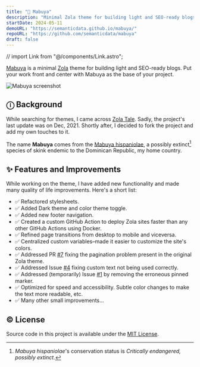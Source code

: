 ```yaml
---
title: "🦎 Mabuya"
description: "Minimal Zola theme for building light and SEO-ready blogs."
startDate: 2024-05-11
demoURL: "https://semanticdata.github.io/mabuya/"
repoURL: "https://github.com/semanticdata/mabuya"
draft: false
---
```


// import Link from "@/components/Link.astro";

<p><a href="https://mabuya.vercel.app/">Mabuya</a> is a minimal <a href="https://www.getzola.org">Zola</a> theme for building light and SEO-ready blogs. Put your work front and center with Mabuya as the base of your project.</p>

<img alt="Mabuya screenshot" src="https://raw.githubusercontent.com/semanticdata/mabuya/main/screenshot.png" />

## ⓘ Background

While searching for themes, I came across [Zola Tale](https://github.com/aaranxu/tale-zola). Sadly, the project's last update was on Dec, 2021. Shortly after, I decided to fork the project and add my own touches to it.

The name **Mabuya** comes from the [Mabuya hispaniolae](https://en.wikipedia.org/wiki/Mabuya_hispaniolae?useskin=vector), a possibly extinct[^1] species of skink endemic to the Dominican Republic, my home country.

## ✨ Features and Improvements

While working on the theme, I have added new functionality and made many quality of life improvements. Here's a short list:

- ✅ Refactored stylesheets.
- ✅ Added Dark theme and color theme toggle.
- ✅ Added new footer navigation.
- ✅ Created a custom GitHub Action to deploy Zola sites faster than any other GitHub Actions using Docker.
- ✅ Refined page transitions from desktop to mobile and viceversa.
- ✅ Centralized custom variables–made it easier to customize the site's colors.
- ✅ Addressed PR [#7](https://github.com/aaranxu/tale-zola/pull/7) fixing the pagination problem present in the original Zola theme.
- ✅ Addressed Issue [#4](https://github.com/aaranxu/tale-zola/issues/4) fixing custom text not being used correctly.
- ✅ Addressed (temporarily) Issue [#1](https://github.com/aaranxu/tale-zola/issues/1) by removing the erroneous pinned marker.
- ✅ Optimized for speed and accessibility. Subtle color changes to make the text more readable, etc.
- ✅ Many other small improvements...

## ©️ License

<p>Source code in this project is available under the <a href="https://github.com/semanticdata/mabuya/blob/main/LICENSE">MIT License</a>.</p>

[^1]: *Mabuya hispaniolae*'s conservation status is *Critically endangered, possibly extinct*.  

